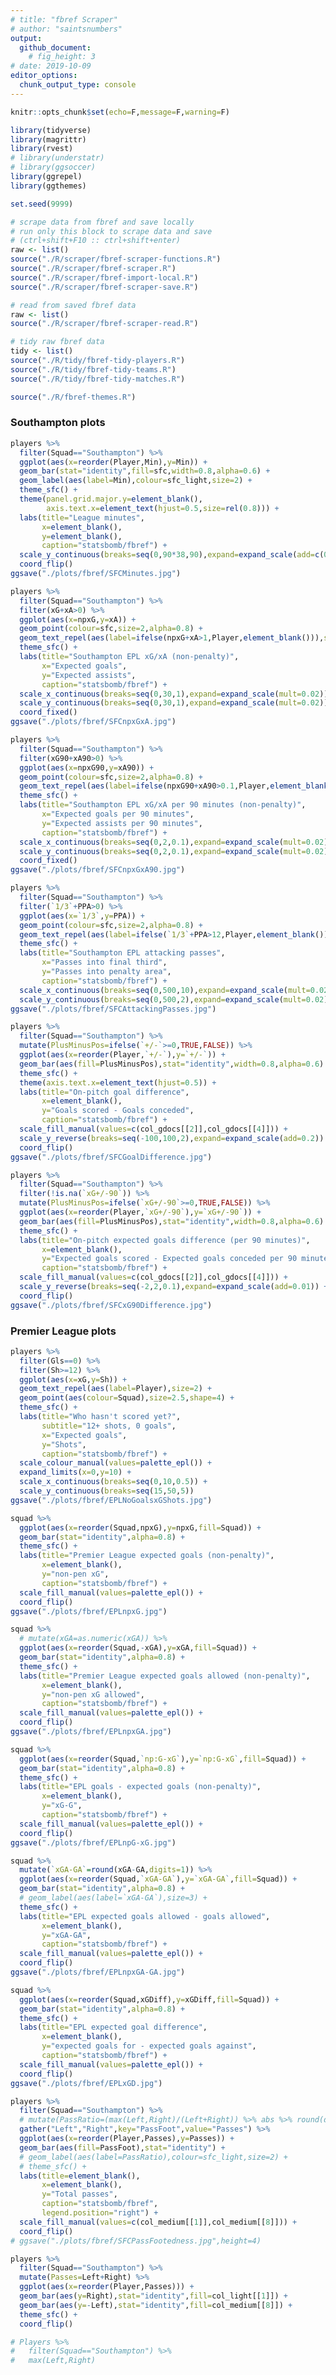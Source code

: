 ```yaml
---
# title: "fbref Scraper"
# author: "saintsnumbers"
output:
  github_document:
    # fig_height: 3
# date: 2019-10-09
editor_options:
  chunk_output_type: console
---
```


```r
knitr::opts_chunk$set(echo=F,message=F,warning=F)

library(tidyverse)
library(magrittr)
library(rvest)
# library(understatr)
# library(ggsoccer)
library(ggrepel)
library(ggthemes)

set.seed(9999)
```

```r
# scrape data from fbref and save locally
# run only this block to scrape data and save
# (ctrl+shift+F10 :: ctrl+shift+enter)
raw <- list()
source("./R/scraper/fbref-scraper-functions.R")
source("./R/scraper/fbref-scraper.R")
source("./R/scraper/fbref-import-local.R")
source("./R/scraper/fbref-scraper-save.R")
```

```r
# read from saved fbref data
raw <- list()
source("./R/scraper/fbref-scraper-read.R")
```

```r
# tidy raw fbref data
tidy <- list()
source("./R/tidy/fbref-tidy-players.R")
source("./R/tidy/fbref-tidy-teams.R")
source("./R/tidy/fbref-tidy-matches.R")
```

```r
source("./R/fbref-themes.R")
```

### Southampton plots

```r
players %>%
  filter(Squad=="Southampton") %>%
  ggplot(aes(x=reorder(Player,Min),y=Min)) +
  geom_bar(stat="identity",fill=sfc,width=0.8,alpha=0.6) +
  geom_label(aes(label=Min),colour=sfc_light,size=2) +
  theme_sfc() +
  theme(panel.grid.major.y=element_blank(),
        axis.text.x=element_text(hjust=0.5,size=rel(0.8))) +
  labs(title="League minutes",
       x=element_blank(),
       y=element_blank(),
       caption="statsbomb/fbref") +
  scale_y_continuous(breaks=seq(0,90*38,90),expand=expand_scale(add=c(0,50))) +
  coord_flip()
ggsave("./plots/fbref/SFCMinutes.jpg")

players %>%
  filter(Squad=="Southampton") %>%
  filter(xG+xA>0) %>%
  ggplot(aes(x=npxG,y=xA)) +
  geom_point(colour=sfc,size=2,alpha=0.8) +
  geom_text_repel(aes(label=ifelse(npxG+xA>1,Player,element_blank())),size=3) +
  theme_sfc() +
  labs(title="Southampton EPL xG/xA (non-penalty)",
       x="Expected goals",
       y="Expected assists",
       caption="statsbomb/fbref") +
  scale_x_continuous(breaks=seq(0,30,1),expand=expand_scale(mult=0.02)) +
  scale_y_continuous(breaks=seq(0,30,1),expand=expand_scale(mult=0.02)) +
  coord_fixed()
ggsave("./plots/fbref/SFCnpxGxA.jpg")

players %>%
  filter(Squad=="Southampton") %>%
  filter(xG90+xA90>0) %>%
  ggplot(aes(x=npxG90,y=xA90)) +
  geom_point(colour=sfc,size=2,alpha=0.8) +
  geom_text_repel(aes(label=ifelse(npxG90+xA90>0.1,Player,element_blank())),size=3) +
  theme_sfc() +
  labs(title="Southampton EPL xG/xA per 90 minutes (non-penalty)",
       x="Expected goals per 90 minutes",
       y="Expected assists per 90 minutes",
       caption="statsbomb/fbref") +
  scale_x_continuous(breaks=seq(0,2,0.1),expand=expand_scale(mult=0.02)) +
  scale_y_continuous(breaks=seq(0,2,0.1),expand=expand_scale(mult=0.02)) +
  coord_fixed()
ggsave("./plots/fbref/SFCnpxGxA90.jpg")

players %>%
  filter(Squad=="Southampton") %>%
  filter(`1/3`+PPA>0) %>%
  ggplot(aes(x=`1/3`,y=PPA)) +
  geom_point(colour=sfc,size=2,alpha=0.8) +
  geom_text_repel(aes(label=ifelse(`1/3`+PPA>12,Player,element_blank())),size=3) +
  theme_sfc() +
  labs(title="Southampton EPL attacking passes",
       x="Passes into final third",
       y="Passes into penalty area",
       caption="statsbomb/fbref") +
  scale_x_continuous(breaks=seq(0,500,10),expand=expand_scale(mult=0.02)) +
  scale_y_continuous(breaks=seq(0,500,2),expand=expand_scale(mult=0.02))
ggsave("./plots/fbref/SFCAttackingPasses.jpg")

players %>%
  filter(Squad=="Southampton") %>%
  mutate(PlusMinusPos=ifelse(`+/-`>=0,TRUE,FALSE)) %>%
  ggplot(aes(x=reorder(Player,`+/-`),y=`+/-`)) +
  geom_bar(aes(fill=PlusMinusPos),stat="identity",width=0.8,alpha=0.6) +
  theme_sfc() +
  theme(axis.text.x=element_text(hjust=0.5)) +
  labs(title="On-pitch goal difference",
       x=element_blank(),
       y="Goals scored - Goals conceded",
       caption="statsbomb/fbref") +
  scale_fill_manual(values=c(col_gdocs[[2]],col_gdocs[[4]])) +
  scale_y_reverse(breaks=seq(-100,100,2),expand=expand_scale(add=0.2)) +
  coord_flip()
ggsave("./plots/fbref/SFCGoalDifference.jpg")

players %>%
  filter(Squad=="Southampton") %>%
  filter(!is.na(`xG+/-90`)) %>%
  mutate(PlusMinusPos=ifelse(`xG+/-90`>=0,TRUE,FALSE)) %>%
  ggplot(aes(x=reorder(Player,`xG+/-90`),y=`xG+/-90`)) +
  geom_bar(aes(fill=PlusMinusPos),stat="identity",width=0.8,alpha=0.6) +
  theme_sfc() +
  labs(title="On-pitch expected goals difference (per 90 minutes)",
       x=element_blank(),
       y="Expected goals scored - Expected goals conceded per 90 minutes",
       caption="statsbomb/fbref") +
  scale_fill_manual(values=c(col_gdocs[[2]],col_gdocs[[4]])) +
  scale_y_reverse(breaks=seq(-2,2,0.1),expand=expand_scale(add=0.01)) +
  coord_flip()
ggsave("./plots/fbref/SFCxG90Difference.jpg")
```

### Premier League plots

```r
players %>%
  filter(Gls==0) %>%
  filter(Sh>=12) %>%
  ggplot(aes(x=xG,y=Sh)) +
  geom_text_repel(aes(label=Player),size=2) +
  geom_point(aes(colour=Squad),size=2.5,shape=4) +
  theme_sfc() +
  labs(title="Who hasn't scored yet?",
       subtitle="12+ shots, 0 goals",
       x="Expected goals",
       y="Shots",
       caption="statsbomb/fbref") +
  scale_colour_manual(values=palette_epl()) +
  expand_limits(x=0,y=10) +
  scale_x_continuous(breaks=seq(0,10,0.5)) +
  scale_y_continuous(breaks=seq(15,50,5))
ggsave("./plots/fbref/EPLNoGoalsxGShots.jpg")
```

```r
squad %>%
  ggplot(aes(x=reorder(Squad,npxG),y=npxG,fill=Squad)) +
  geom_bar(stat="identity",alpha=0.8) +
  theme_sfc() +
  labs(title="Premier League expected goals (non-penalty)",
       x=element_blank(),
       y="non-pen xG",
       caption="statsbomb/fbref") +
  scale_fill_manual(values=palette_epl()) +
  coord_flip()
ggsave("./plots/fbref/EPLnpxG.jpg")

squad %>%
  # mutate(xGA=as.numeric(xGA)) %>%
  ggplot(aes(x=reorder(Squad,-xGA),y=xGA,fill=Squad)) +
  geom_bar(stat="identity",alpha=0.8) +
  theme_sfc() +
  labs(title="Premier League expected goals allowed (non-penalty)",
       x=element_blank(),
       y="non-pen xG allowed",
       caption="statsbomb/fbref") +
  scale_fill_manual(values=palette_epl()) +
  coord_flip()
ggsave("./plots/fbref/EPLnpxGA.jpg")

squad %>%
  ggplot(aes(x=reorder(Squad,`np:G-xG`),y=`np:G-xG`,fill=Squad)) +
  geom_bar(stat="identity",alpha=0.8) +
  theme_sfc() +
  labs(title="EPL goals - expected goals (non-penalty)",
       x=element_blank(),
       y="xG-G",
       caption="statsbomb/fbref") +
  scale_fill_manual(values=palette_epl()) +
  coord_flip()
ggsave("./plots/fbref/EPLnpG-xG.jpg")

squad %>%
  mutate(`xGA-GA`=round(xGA-GA,digits=1)) %>%
  ggplot(aes(x=reorder(Squad,`xGA-GA`),y=`xGA-GA`,fill=Squad)) +
  geom_bar(stat="identity",alpha=0.8) +
  # geom_label(aes(label=`xGA-GA`),size=3) +
  theme_sfc() +
  labs(title="EPL expected goals allowed - goals allowed",
       x=element_blank(),
       y="xGA-GA",
       caption="statsbomb/fbref") +
  scale_fill_manual(values=palette_epl()) +
  coord_flip()
ggsave("./plots/fbref/EPLnpxGA-GA.jpg")

squad %>%
  ggplot(aes(x=reorder(Squad,xGDiff),y=xGDiff,fill=Squad)) +
  geom_bar(stat="identity",alpha=0.8) +
  theme_sfc() +
  labs(title="EPL expected goal difference",
       x=element_blank(),
       y="expected goals for - expected goals against",
       caption="statsbomb/fbref") +
  scale_fill_manual(values=palette_epl()) +
  coord_flip()
ggsave("./plots/fbref/EPLxGD.jpg")
```

```r
players %>%
  filter(Squad=="Southampton") %>%
  # mutate(PassRatio=(max(Left,Right)/(Left+Right)) %>% abs %>% round(digits=2)) %>%
  gather("Left","Right",key="PassFoot",value="Passes") %>%
  ggplot(aes(x=reorder(Player,Passes),y=Passes)) +
  geom_bar(aes(fill=PassFoot),stat="identity") +
  # geom_label(aes(label=PassRatio),colour=sfc_light,size=2) +
  # theme_sfc() +
  labs(title=element_blank(),
       x=element_blank(),
       y="Total passes",
       caption="statsbomb/fbref",
       legend.position="right") +
  scale_fill_manual(values=c(col_medium[[1]],col_medium[[8]])) +
  coord_flip()
# ggsave("./plots/fbref/SFCPassFootedness.jpg",height=4)

players %>%
  filter(Squad=="Southampton") %>%
  mutate(Passes=Left+Right) %>%
  ggplot(aes(x=reorder(Player,Passes))) +
  geom_bar(aes(y=Right),stat="identity",fill=col_light[[1]]) +
  geom_bar(aes(y=-Left),stat="identity",fill=col_medium[[8]]) +
  theme_sfc() +
  coord_flip()

# Players %>%
#   filter(Squad=="Southampton") %>%
#   max(Left,Right)
```